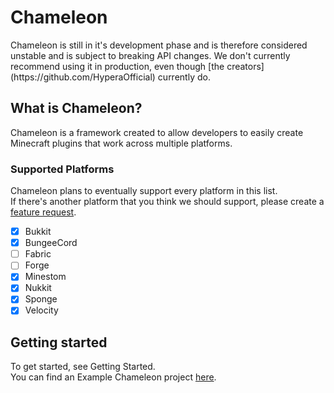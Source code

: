 
[//]: # (TODO: turn this into an actual home page)

# Chameleon

<Callout emoji="" type="error">
  Chameleon is still in it's development phase and is therefore considered unstable and is subject to breaking API changes.
  We don't currently recommend using it in production, even though [the creators](https://github.com/HyperaOfficial) currently do.
</Callout>

## What is Chameleon?
Chameleon is a framework created to allow developers to easily create Minecraft plugins that work across multiple platforms.

### Supported Platforms
Chameleon plans to eventually support every platform in this list.<br/>
If there's another platform that you think we should support, please create a [feature request](https://github.com/ChameleonFramework/Chameleon/issues/new/choose).
- [x] Bukkit
- [x] BungeeCord
- [ ] Fabric
- [ ] Forge
- [x] Minestom
- [x] Nukkit
- [x] Sponge
- [x] Velocity

## Getting started
To get started, see <Link href="/getting-started/">Getting Started</Link>.<br/>
You can find an Example Chameleon project [here](https://github.com/ChameleonFramework/Chameleon/tree/main/example).